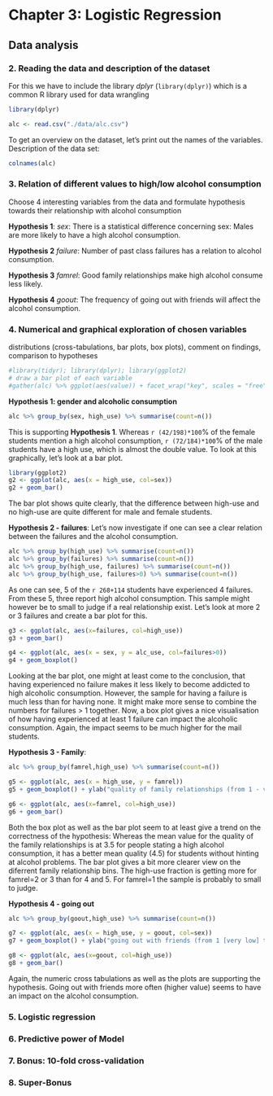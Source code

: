 # Chapter 3: Logistic Regression

## Data analysis
### 2. Reading the data and description of the dataset
For this we have to include the library *dplyr* (```library(dplyr)```) which is a common R library used for data wrangling
```r
library(dplyr)
```
```r
alc <- read.csv("./data/alc.csv")

```
To get an overview on the dataset, let's print out the names of the variables.
Description of the data set:
```r
colnames(alc)
```

### 3. Relation of different values to high/low alcohol consumption
Choose 4 interesting variables from the data and formulate hypothesis towards their relationship with alcohol consumption

**Hypothesis 1**: *sex*: There is a statistical difference concerning sex: Males are more likely to have a high alcohol consumption.

**Hypothesis 2** *failure*: Number of past class failures has a relation to alcohol consumption.

**Hypothesis 3** *famrel*: Good family relationships make high alcohol consume less likely.

**Hypothesis 4** *goout*: The frequency of going out with friends will affect the alcohol consumption.


### 4. Numerical and graphical exploration of chosen variables
distributions (cross-tabulations, bar plots, box plots), comment on findings, comparison to hypotheses
```r
#library(tidyr); library(dplyr); library(ggplot2)
# draw a bar plot of each variable
#gather(alc) %>% ggplot(aes(value)) + facet_wrap("key", scales = "free") + geom_bar()
```
**Hypothesis 1: gender and alcoholic consumption**
```r
alc %>% group_by(sex, high_use) %>% summarise(count=n())
```
This is supporting **Hypothesis 1**. Whereas `r (42/198)*100`% of the female students mention a high alcohol consumption, `r (72/184)*100`% 
of the male students have a high use, which is almost the double value. To look at this graphically, let's look at a bar plot.
```r
library(ggplot2)
g2 <- ggplot(alc, aes(x = high_use, col=sex))
g2 + geom_bar()
```

The bar plot shows quite clearly, that the difference between high-use and no high-use are quite different for male and female students.

**Hypothesis 2 - failures**: Let's now investigate if one can see a clear relation between the failures and the alcohol consumption.
```r
alc %>% group_by(high_use) %>% summarise(count=n())
alc %>% group_by(failures) %>% summarise(count=n())
alc %>% group_by(high_use, failures) %>% summarise(count=n())
alc %>% group_by(high_use, failures>0) %>% summarise(count=n())
```
As one can see, 5 of the `r 268+114` students have experienced 4 failures. From these 5, three report high alcohol consumption. This sample might however be to small to judge if a real relationship exist. Let's look at more 2 or 3 failures and create a bar plot for this. 
```r

g3 <- ggplot(alc, aes(x=failures, col=high_use))
g3 + geom_bar()

g4 <- ggplot(alc, aes(x = sex, y = alc_use, col=failures>0))
g4 + geom_boxplot()
```

Looking at the bar plot, one might at least come to the conclusion, that having experienced no failure makes it less likely to become addicted to high alcoholic consumption. However, the sample for having a failure is much less than for having none.
It might make more sense to combine the numbers for failures > 1 together. Now, a box plot gives a nice visualisation of how having experienced at least 1 failure can impact the alcoholic consumption.
Again, the impact seems to be much higher for the mail students.

**Hypothesis 3 - Family**: 
```r
alc %>% group_by(famrel,high_use) %>% summarise(count=n())
```

```r
g5 <- ggplot(alc, aes(x = high_use, y = famrel))
g5 + geom_boxplot() + ylab("quality of family relationships (from 1 - very bad to 5 - excellent)")

g6 <- ggplot(alc, aes(x=famrel, col=high_use))
g6 + geom_bar()
```

Both the box plot as well as the bar plot seem to at least give a trend on the correctness of the hypothesis: Whereas the mean value for the quality of the family relationships is at 3.5 for people stating a high alcohol consumption, it has a better mean quality (4.5) for students without hinting at alcohol problems. The bar plot gives a bit more clearer view on the diferrent family relationship bins. The high-use fraction is getting more for famrel=2 or 3 than for 4 and 5. For famrel=1 the sample is probably to small to judge.

**Hypothesis 4 - going out**
```r
alc %>% group_by(goout,high_use) %>% summarise(count=n())
```

```r
g7 <- ggplot(alc, aes(x = high_use, y = goout, col=sex))
g7 + geom_boxplot() + ylab("going out with friends (from 1 [very low] to 5 [very high]")

g8 <- ggplot(alc, aes(x=goout, col=high_use))
g8 + geom_bar()
```

Again, the numeric cross tabulations as well as the plots are supporting the hypothesis. Going out with friends more often (higher value) seems to have an impact on the alcohol consumption.

### 5. Logistic regression


### 6. Predictive power of Model


### 7. Bonus: 10-fold cross-validation


### 8. Super-Bonus